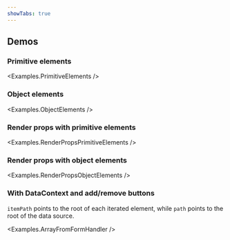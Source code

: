 ```yaml
---
showTabs: true
---
```



## Demos

### Primitive elements

<Examples.PrimitiveElements />

### Object elements

<Examples.ObjectElements />

### Render props with primitive elements

<Examples.RenderPropsPrimitiveElements />

### Render props with object elements

<Examples.RenderPropsObjectElements />

### With DataContext and add/remove buttons

`itemPath` points to the root of each iterated element, while `path`
points to the root of the data source.

<Examples.ArrayFromFormHandler />
